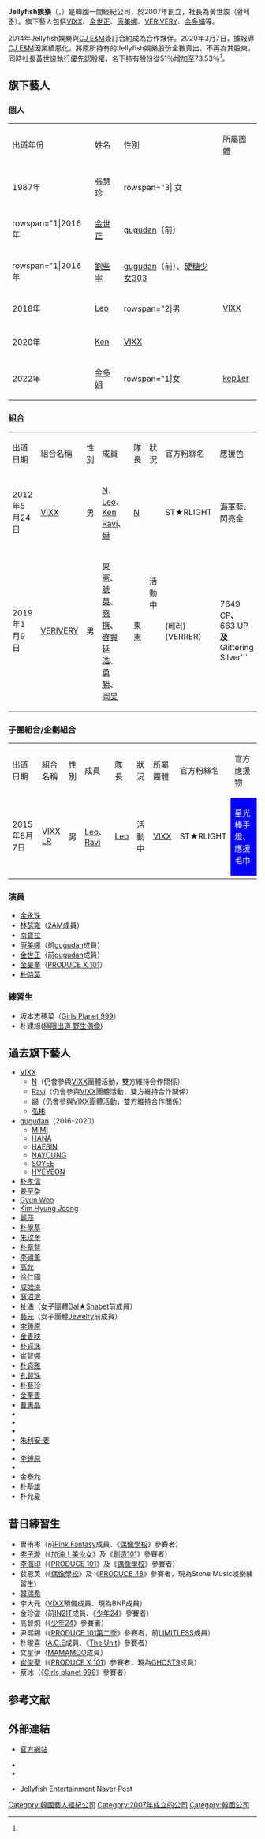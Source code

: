 {{Infobox Company 
|company_name = Jellyfish Entertainment
|company_name_en  = 
|company_logo = 
|company_type = 
|original_text = 
|market_information = 
|foundation = 
|location = {{KOR}}[[首爾|首爾]][[江南區_(首爾)|江南區]][[新沙洞|新沙洞]]627-6
|key_people = 黃世俊
|predecessor = 
|founder = 
|industry = 
|products = 
|services = 歌手演員經紀管理
|capital = 
|revenue = 
|operating_income =
|profit =
|total_asset =
|net_asset =
|market_value =	
|num_employees =
|P/E ratio =
|earnings per share =
|Net asset value =
|accounting_period =
|parent =
|major_shareholder = 黃世俊（73.53%） <ref name="cj-e&m">https://www.kpopn.com/2020/03/08/cj-enm-sale-jellyfish-entertainment-stock</ref>
|divisions =
|subsid = 
|homepage=[http://www.jelly-fish.co.kr/main/main.php 官方網站]
|telephone_no = 
|footnotes = 
|slogan = 
}}

'''Jellyfish娛樂'''（{{lang-ko|젤리피쉬 엔터테인먼트}}，{{lang-en|Jellyfish Entertainment}}）是韓國一間經紀公司，於2007年創立，社長為黃世誜（황세준）。旗下藝人包括[[VIXX|VIXX]]、[[金世正|金世正]]、[[康美娜|康美娜]]、[[VERIVERY|VERIVERY]]、[[金多娟|金多娟]]等。

2014年Jellyfish娛樂與[[CJ_E&M|CJ E&M]]簽訂合約成為合作夥伴{{來源請求}}。2020年3月7日，據報導[[CJ_E&M|CJ E&M]]因業績惡化，將原所持有的Jellyfish娛樂股份全數賣出，不再為其股東，同時社長黃世誜執行優先認股權，名下持有股份從51％增加至73.53％<ref name="cj-e&m"/>。

== 旗下藝人 ==
=== 個人 ===
{| class="wikitable" style=text-align:center
|-style="background:#FFAC68; color:white; font-weight:bold"
|出道年份
|姓名
|性別
|所屬團體
|-
| 1987年
| 張慧珍
|rowspan="3| 女
| {{N/A}}
|-
|rowspan="1|2016年
| [[金世正|金世正]]
| [[gugudan|gugudan]]（前）
|-
|rowspan="1|2016年
| [[劉些寧|劉些寧]]
| [[gugudan|gugudan]]（前）、[[硬糖少女303|硬糖少女303]]
|-
| 2018年
| [[鄭澤運|Leo]]
|rowspan="2|男
| [[VIXX|VIXX]]
|-
|-
|2020年
|[[李在煥|Ken]]
|[[VIXX|VIXX]]
|-
|2022年
|[[金多娟|金多娟]]
|rowspan="1|女
|[[kep1er|kep1er]]
|}

=== 組合 ===
{| class="wikitable" style="text-align:center"
|- style="background:#FFAC68; color:white; font-weight:bold"
|出道日期
|組合名稱
|性別
|成員
|隊長
|狀況
|官方粉絲名
|應援色
|-
| 2012年5月24日
|[[VIXX|VIXX]]
| 男
|[[車學沇|N]]、[[鄭澤運|Leo]]、[[李宰煥|Ken]]<br />[[金元植|Ravi]]、[[韓相爀|爀]]
|[[車學沇|N]]
| rowspan="2" |活動中
| ST★RLIGHT
|海軍藍、閃亮金
|-
| 2019年1月9日
|[[VERIVERY|VERIVERY]]
| 男
|[[李東憲|東憲]]、[[裴號英|號英]]、[[洪愍撰|愍撰]]、[[趙啓賢|啓賢]]<br>[[周延浩|延浩]]、[[金勇勝|勇勝]]、[[劉岡旻|岡旻]]
| 東憲
| (베러) (VERRER) 
| 7649 CP{{Color sample|#8E2469}}'''、'''663 UP{{Color sample|#E9E1DB}}'''及'''Glittering Silver'''
|}

=== 子團組合/企劃組合 ===
{| class="wikitable" style="text-align:center"
|- style="background:#FFAC68; color:white; font-weight:bold"
|出道日期
|組合名稱
|性別
|成員
|隊長
|狀況
|所屬團體
|官方粉絲名
|官方應援物
|-
| 2015年8月7日
|[[VIXX_LR|VIXX LR]]
| 男
|[[鄭澤運|Leo]]、[[金元植|Ravi]]
|[[鄭澤運|Leo]]
| rowspan="1" |活動中
|[[VIXX|VIXX]]
| ST★RLIGHT
| style="background:#0000FF; color:white" | 星光棒手燈、應援毛巾
|-
|}

=== 演員 ===
*[[金永珠|金永珠]]
*[[林瑟雍|林瑟雍]]（[[2AM|2AM]]成員）
*[[南寶拉|南寶拉]]
*[[康美娜|康美娜]]（前[[gugudan|gugudan]]成員）
*[[金世正|金世正]]（前[[gugudan|gugudan]]成員）
*[[金旻奎_(2001年)|金旻奎]]（[[PRODUCE_X_101|PRODUCE X 101]]）
*[[朴時英|朴時英]]

=== 練習生 ===
*坂本志穂菜（[[Girls_Planet_999|Girls Planet 999]]）
*朴建旭([[極限出道_野生偶像|極限出道 野生偶像]])

== 過去旗下藝人 ==
{{div col|2}}
*[[VIXX|VIXX]]
** [[車學沇|N]]（仍會參與[[VIXX|VIXX]]團體活動，雙方維持合作關係）
** [[金元植|Ravi]]（仍會參與[[VIXX|VIXX]]團體活動，雙方維持合作關係）
**[[韓相爀|爀]]（仍會參與[[VIXX|VIXX]]團體活動，雙方維持合作關係）
** [[李弘彬|弘彬]]
* [[gugudan|gugudan]]（2016-2020）
**[[鄭美美|MIMI]]
**[[辛寶羅|HANA]]
**[[韓海彬|HAEBIN]]
**[[娜英|NAYOUNG]]
**[[張昭真|SOYEE]]
**[[趙慧妍|HYEYEON]]
* [[朴孝信|朴孝信]]
* [[姜至奐|姜至奐]]
* [[Gyun_Woo|Gyun Woo]]
* [[Kim_Hyung_Joong|Kim Hyung Joong]] 
* [[Lisa_(1980年)|麗莎]]
* [[朴學基|朴學基]]
* [[朱玟奎|朱玟奎]]
* [[朴章賢|朴章賢]] 
* [[李碩薰|李碩薰]]
* [[高允_(演員)|高允]]
* [[徐仁國|徐仁國]]
* [[成始璄|成始璄]]
* [[庭沼珉|庭沼珉]]
* [[祉潏|祉潏]]（女子團體[[Dal★Shabet|Dal★Shabet]]前成員）
* [[金藝元|藝元]]（女子團體[[Jewelry_(韓國女子團體)|Jewelry]]前成員）
* [[李鍾原|李鍾原]]
* [[金善映|金善映]]
* [[朴貞洙|朴貞洙]]
* [[崔智娜|崔智娜]]
* [[朴貞雅|朴貞雅]]
* [[孔賢珠|孔賢珠]]
* [[朴藝珍|朴藝珍]]
* [[金奎善|金奎善]]
* [[曹惠晶|曹惠晶]]
* {{link-ko|鄭京浩 (1991年)|정경호 (1972년)|鄭京浩}}
* {{link-ko|柳世恆|유세형}}
* {{link-ko|宋怡雨|송이우}}
* [[朱利安·姜|朱利安·姜]]
* {{link-ko|李雅璘|이아린}}
* [[李鍾原|李鍾原]]
* {{link-ko|白書怡|백서이}}
* 金泰允
*[[朴基雄|朴基雄]]
*朴允夏
{{div col end}}

== 昔日練習生 ==
*曺侑彬（前[[Pink_Fantasy|Pink Fantasy]]成員、《[[偶像學校|偶像學校]]》參賽者）
*[[李子璇|李子璇]]（《[[加油！美少女|加油！美少女]]》及《[[創造101|創造101]]》參賽者）
*[[李海印|李海印]]（《[[PRODUCE_101|PRODUCE 101]]》及《[[偶像學校|偶像學校]]》參賽者）
*裴恩英（《[[偶像學校|偶像學校]]》及《[[PRODUCE_48|PRODUCE 48]]》參賽者，現為Stone Music娛樂練習生）
*[[韓瑞希|韓瑞希]]
*李大元（[[VIXX|VIXX]]預備成員、現為BNF成員）
*金珍燮（前[[IN2IT|IN2IT]]成員、《[[少年24|少年24]]》參賽者）
*高智炯（《[[少年24|少年24]]》參賽者）
*尹熙錫（《[[PRODUCE_101第二季|PRODUCE 101第二季]]》參賽者，前[[LIMITLESS_(男子團體)|LIMITLESS]]成員）
*朴晙喜（[[A.C.E|A.C.E]]成員、《[[The_Unit|The Unit]]》參賽者）
*文星伊（[[MAMAMOO|MAMAMOO]]成員）
*[[崔俊聖|崔俊聖]]（《[[PRODUCE_X_101|PRODUCE X 101]]》參賽者，現為[[GHOST9|GHOST9]]成員）
*蔡冰（《[[Girls_Planet_999|Girls planet 999]]》參賽者）

== 参考文献 ==

==外部連結==
* {{ko icon}} [http://www.jelly-fish.co.kr/ 官方網站] {{Wayback|url=http://www.jelly-fish.co.kr/ |date=20160616153217 }}
* {{ko}}{{instagram|jellyfish_stagram}}
*{{ko}}{{twitter|jellyfish_ent}}
*{{ko}}[https://post.naver.com/my.naver?memberNo=25606334 Jellyfish Entertainment Naver Post] {{Wayback|url=https://post.naver.com/my.naver?memberNo=25606334 |date=20210628141216 }}
{{Jellyfish Entertainment}}
{{K-pop}}
[[Category:韓國藝人經紀公司|Category:韓國藝人經紀公司]]
[[Category:2007年成立的公司|Category:2007年成立的公司]]
[[Category:韓國公司|Category:韓國公司]]